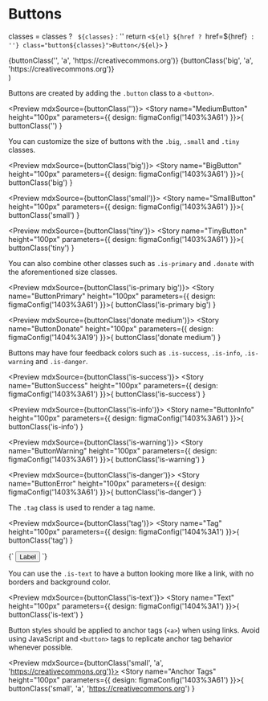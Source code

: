 
<Meta title="Elements/Buttons" />

# Buttons

 classes = classes ? ` ${classes}` : ''
 return `<${el} ${href ? `href=${href}` : ''} class="button${classes}">Button</${el}>`
}

  <div>
  {buttonClass('', 'a', 'https://creativecommons.org')}
  {buttonClass('big', 'a', 'https://creativecommons.org')}
  </div>
)

Buttons are created by adding the `.button` class to a `<button>`.

<Preview mdxSource={buttonClass('')}>
  <Story name="MediumButton" height="100px" parameters={{
    design: figmaConfig('1403%3A61')
  }}>{
    buttonClass('')
  }</Story>
</Preview>

You can customize the size of buttons with the `.big`, `.small` and `.tiny` classes.

<Preview mdxSource={buttonClass('big')}>
  <Story name="BigButton" height="100px" parameters={{
    design: figmaConfig('1403%3A61')
  }}>{
    buttonClass('big')
  }</Story>
</Preview>

<Preview mdxSource={buttonClass('small')}>
  <Story name="SmallButton" height="100px" parameters={{
    design: figmaConfig('1403%3A61')
  }}>{
    buttonClass('small')
  }</Story>
</Preview>

<Preview mdxSource={buttonClass('tiny')}>
  <Story name="TinyButton" height="100px" parameters={{
    design: figmaConfig('1403%3A61')
  }}>{
    buttonClass('tiny')
  }</Story>
</Preview>

You can also combine other classes such as `.is-primary` and `.donate` with the aforementioned size classes.

<Preview mdxSource={buttonClass('is-primary big')}>
  <Story name="ButtonPrimary" height="100px" parameters={{
    design: figmaConfig('1403%3A61')
  }}>{
    buttonClass('is-primary big')
  }</Story>
</Preview>

<Preview mdxSource={buttonClass('donate medium')}>
  <Story name="ButtonDonate" height="100px" parameters={{
    design: figmaConfig('1404%3A19')
  }}>{
    buttonClass('donate medium')
  }</Story>
</Preview>

Buttons may have four feedback colors such as `.is-success`, `.is-info`, `.is-warning` and `.is-danger`.

<Preview mdxSource={buttonClass('is-success')}>
  <Story name="ButtonSuccess" height="100px" parameters={{
    design: figmaConfig('1403%3A61')
  }}>{
    buttonClass('is-success')
  }</Story>
</Preview>

<Preview mdxSource={buttonClass('is-info')}>
  <Story name="ButtonInfo" height="100px" parameters={{
    design: figmaConfig('1403%3A61')
  }}>{
    buttonClass('is-info')
  }</Story>
</Preview>

<Preview mdxSource={buttonClass('is-warning')}>
  <Story name="ButtonWarning" height="100px" parameters={{
    design: figmaConfig('1403%3A61')
  }}>{
    buttonClass('is-warning')
  }</Story>
</Preview>

<Preview mdxSource={buttonClass('is-danger')}>
  <Story name="ButtonError" height="100px" parameters={{
    design: figmaConfig('1403%3A61')
  }}>{
    buttonClass('is-danger')
  }</Story>
</Preview>

The `.tag` class is used to render a tag name.

<Preview mdxSource={buttonClass('tag')}>
  <Story name="Tag" height="100px" parameters={{
    design: figmaConfig('1404%3A1')
  }}>{
    buttonClass('tag')
  }</Story>
</Preview>

<Preview>
  <Story name="Removable Tag" height="100px" parameters={{
    design: figmaConfig('1404%3A1')
  }}>{`
    <button class="button tag--removable">
      Label
      <i class="icon cross"></i>
    </button>
  `}</Story>
</Preview>

You can use the `.is-text` to have a button looking more like a link, with no borders and background color.

<Preview mdxSource={buttonClass('is-text')}>
  <Story name="Text" height="100px" parameters={{
    design: figmaConfig('1404%3A1')
  }}>{
    buttonClass('is-text')
  }</Story>
</Preview>

Button styles should be applied to anchor tags (`<a>`) when using links. Avoid using JavaScript and `<button>` tags to replicate anchor tag behavior whenever possible.

<Preview mdxSource={buttonClass('small', 'a', 'https://creativecommons.org')}>
  <Story name="Anchor Tags" height="100px" parameters={{
    design: figmaConfig('1403%3A61')
  }}>{
    buttonClass('small', 'a', 'https://creativecommons.org')
  }</Story>
</Preview>

